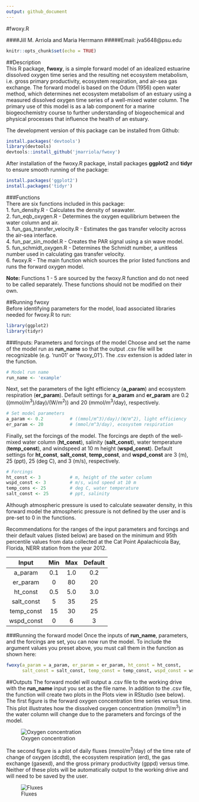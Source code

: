 ```yaml
---
output: github_document
---
```

#fwoxy.R

####Jill M. Arriola and Maria Herrmann
#####Email: jva5648@psu.edu
```r
knitr::opts_chunk$set(echo = TRUE)
```
##Description  
This R package, **fwoxy**, is a simple forward model of an idealized estuarine dissolved oxygen time series and the resulting net ecosystem metabolism, i.e. gross primary productivity, ecosystem respiration, and air-sea gas exchange. The forward model is based on the Odum (1956) open water method, which determines net ecosystem metabolism of an estuary using a measured dissolved oxygen time series of a well-mixed water column. The primary use of this model is as a lab component for a marine biogeochemistry course to further understanding of biogeochemical and physical processes that influence the health of an estuary.  


The development version of this package can be installed from Github:

```r
install.packages('devtools')
library(devtools)
devtools::install_github('jmarriola/fwoxy')
```

After installation of the fwoxy.R package, install packages **ggplot2** and **tidyr** to ensure smooth running of the package:
```r
install.packages('ggplot2')
install.packages('tidyr')
```

###Functions  
There are six functions included in this package:    
1. fun_density.R -  Calculates the density of seawater.   
2. fun_eqb_oxygen.R -  Determines the oxygen equilibrium between the water column and air.   
3. fun_gas_transfer_velocity.R -  Estimates the gas transfer velocity across the air-sea interface.  
4. fun_par_sin_model.R -  Creates the PAR signal using a sin wave model.  
5. fun_schmidt_oxygen.R -  Determines the Schmidt number, a unitless number used in calculating gas transfer velocity.   
6. fwoxy.R - The main function which sources the prior listed functions and runs the forward oxygen model.    

**Note:** Functions 1 - 5 are sourced by the fwoxy.R function and do not need to be called separately. These functions should not be modified on their own.

##Running fwoxy  
Before identifying parameters for the model, load associated libraries needed for fwoxy.R to run:
```r
library(ggplot2)
library(tidyr)
```

###Inputs: Parameters and forcings of the model
Choose and set the name of the model run as **run_name** so that the output .csv file will be recognizable (e.g. 'run01' or 'fwoxy_01'). The .csv extension is added later in the function.    
```r
# Model run name
run_name <- 'example'
```

Next, set the parameters of the light efficiency (**a_param**) and ecosystem respiration (**er_param**). Default settings for **a_param** and **er_param** are 0.2 ((mmol/m^3^)/day)/(W/m^2^)) and 20 (mmol/m^3^/day), respectively.  
```r
# Set model parameters
a_param <- 0.2          # ((mmol/m^3)/day)/(W/m^2), light efficiency
er_param <- 20          # (mmol/m^3/day), ecosystem respiration

```

Finally, set the forcings of the model. The forcings are depth of the well-mixed water column (**ht_const**), salinity (**salt_const**), water temperature (**temp_const**), and windspeed at 10 m height (**wspd_const**). Default settings for **ht_const**, **salt_const**, **temp_const**, and **wspd_const** are 3 (m), 25 (ppt), 25 (deg C), and 3 (m/s), respectively.
```r
# Forcings
ht_const <- 3           # m, height of the water column
wspd_const <- 3         # m/s, wind speed at 10 m
temp_cons <- 25         # deg C, water temperature
salt_const <- 25        # ppt, salinity
```
Although atmospheric pressure is used to calculate seawater density, in this forward model the atmospheric pressure is not defined by the user and is pre-set to 0 in the functions.  

Recommendations for the ranges of the input parameters and forcings and their default values (listed below) are based on the minimum and 95th percentile values from data collected at the Cat Point Apalachicola Bay, Florida, NERR station from the year 2012.  

|Input|Min|Max|Default|
|:---:|:---:|:---:|:---:|
|a_param|0.1|1.0|0.2|
|er_param|0|80|20|
|ht_const|0.5|5.0|3.0|
|salt_const|5|35|25|
|temp_const|15|30|25|
|wspd_const|0|6|3|

###Running the forward model
Once the inputs of **run_name**, parameters, and the forcings are set, you can now run the model. To include the argument values you preset above, you must call them in the function as shown here:
```r
fwoxy(a_param = a_param, er_param = er_param, ht_const = ht_const, 
      salt_const = salt_const, temp_const = temp_const, wspd_const = wspd_const)
```

##Outputs
The forward model will output a .csv file to the working drive with the **run_name** input you set as the file name. In addition to the .csv file, the function will create two plots in the Plots view in RStudio (see below). The first figure is the forward oxygen concentration time series versus time. This plot illustrates how the dissolved oxygen concentration (mmol/m^3^) in the water column will change due to the parameters and forcings of the model.   

![Oxygen concentration](base_run_oxy.jpeg)  
  
The second figure is a plot of daily fluxes (mmol/m^3^/day) of the time rate of change of oxygen (dcdtd), the ecosystem respiration (erd), the gas exchange (gasexd), and the gross primary productivity (gppd) versus time. Neither of these plots will be automatically output to the working drive and will need to be saved by the user.  

![Fluxes](base_run_fluxes.jpeg)


